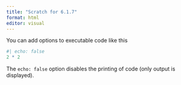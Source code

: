 ```yaml
---
title: "Scratch for 6.1.7"
format: html
editor: visual
---
```


You can add options to executable code like this

```r
#| echo: false
2 * 2
```

The `echo: false` option disables the printing of code (only output is displayed).
